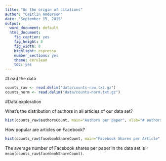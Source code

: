 ```yaml
---
title: "On the origin of citations"
author: "Caitlin Anderson"
date: "September 15, 2015"
output:
  word_document: default
  html_document:
    fig_caption: yes
    fig_height: 8
    fig_width: 8
    highlight: espresso
    number_sections: yes
    theme: cerulean
    toc: yes
---
```


#Load the data

```r
counts_raw <- read.delim("data/counts-raw.txt.gz")
counts_norm <- read.delim("data/counts-norm.txt.gz")
```

#Data exploration

What's the distribution of authors in all articles of our data set?

```r
hist(counts_raw$authorsCount, main="Authors per paper", xlab="# authors")
```

How popular are articles on Facebook?
```r
hist(counts_raw$facebookShareCount, main="Facebook Shares per Article", xlab= "# Shares", xlim=c(0,1000))
```
  
The average number of Facebook shares per paper in the data set is `r mean(counts_raw$facebookShareCount)`.

